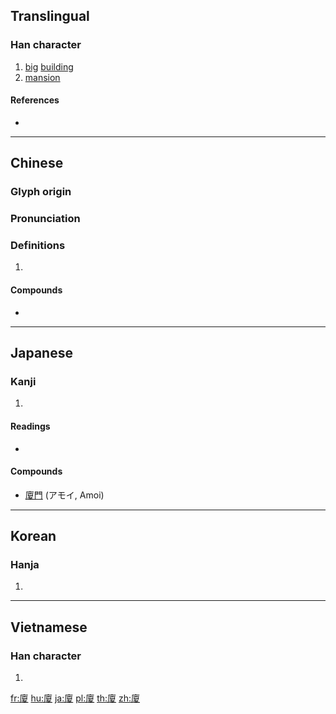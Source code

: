 {{also|厦}}
==Translingual==

===Han character===
{{Han char|rn=53|rad=广|as=10|sn=13|four=00247|canj=IMUE|ids=⿸广夏}}

# [[big]] [[building]]
# [[mansion]]

====References====
* {{Han ref|kx=0349.070|dkj=09435|dj=0659.310|hdz=20894.180|uh=5EC8|ud=24264|bh=B748|bd=46920}}

----

==Chinese==
{{zh-forms|s=厦}}

===Glyph origin===
{{Han etym}}

===Pronunciation===
{{zh-pron
|m=shà,xià
|c=haa6
|h=pfs=
|md=
|mn=qz,tw,xm:hā/zz:hēe/qz,tw,xm:ē/zz:ēe/qz,xm:hē
|mn_note=hā - literary; hēe/ē/ēe/hē - vernacular
|w=
|mc=y
|oc=y
|cat=
}}

===Definitions===
{{zh-hanzi}}

# {{rfdef|lang=zh}}

====Compounds====
* {{zh-l|廈門}}

----

==Japanese==

===Kanji===
{{ja-kanji|grade=|rs=广10}}

# {{defn|lang=ja|sort=广10}}

====Readings====
* {{ja-readings|on=[[か]] (ka), [[さ]] (sa)|kun=[[いえ]] (ie), [[ひさし]] (hisashi)}}

====Compounds====
* [[廈門]] (アモイ, Amoi)

----

==Korean==

===Hanja===
{{ko-hanja|hangeul=하|rv=ha|mr=ha}}

# {{defn|lang=ko|sort=广10}}

----

==Vietnamese==

===Han character===
{{vi-hantu|[[hè]], [[hạ]]|rs=广10}}

# {{defn|lang=vi|sort=广10}}

[[fr:廈]]
[[hu:廈]]
[[ja:廈]]
[[pl:廈]]
[[th:廈]]
[[zh:廈]]
